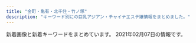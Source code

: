 ```yaml
---
title: "金町・亀有・北千住・竹ノ塚"
description: "キーワード別にの巨乳アジアン・チャイナエステ嬢情報をまとめました。"
---
```


新着画像と新着キーワードをまとめています。
2021年02月07日の情報です。

<DmmAffiliateIns />
<KeywordTable
  shops={
    [
    {
        "name": "\u6fc0\u5b89\u7f8e\u4eba",
        "station": "\u5317\u5343\u4f4f\u99c5\u897f\u53e3",
        "img_links": [
            "http://bijin.este.work/sys2.jpg",
            "http://bijin.este.work/2/uploadimg/1600148455.jpeg",
            "http://bijin.este.work/2/uploadimg/1591886646.jpg",
            "http://bijin.este.work/2/uploadimg/1591253020.jpg",
            "http://bijin.este.work/2/uploadimg/1597854926.jpeg",
            "http://bijin.este.work/staff_t.jpg",
            "http://bijin.este.work/s1.png",
            "http://bijin.este.work/2/uploadimg/1591886701.jpg",
            "http://bijin.este.work/2/uploadimg/1612668130.jpeg",
            "http://bijin.este.work/head.jpg",
            "http://bijin.este.work/m.jpg",
            "http://bijin.este.work/int1.png",
            "http://bijin.este.work/news.jpg",
            "http://bijin.este.work/sys1.jpg",
            "http://bijin.este.work/2/uploadimg/1591252992.jpg"
        ],
        "url": "http://bijin.este.work/",
        "keywords": {
            "87": 1,
            "83": 2,
            "D": 1,
            "86": 1,
            "90": 3,
            "C": 2
        }
    },
    {
        "url": "http://www.maria0228.com/",
        "station": "JR\u4e80\u6709\u99c5\u5317\u53e3",
        "name": "\u7652\u3057\u306e\u5bb6",
        "keywords": {},
        "img_links": [
            "http://www.maria0228.com/img/2.jpg",
            "http://www.maria0228.com/img/aya.jpg",
            "http://www.maria0228.com/img/3.jpg",
            "http://www.maria0228.com/img/yuri.jpg",
            "http://www.maria0228.com/img/1.jpg",
            "http://www.maria0228.com/img/5.jpg",
            "http://www.maria0228.com/img/4.jpg",
            "http://www.maria0228.com/img/7.jpg",
            "http://www.maria0228.com/img/6.jpg",
            "http://www.maria0228.com/img/mina.jpg",
            "http://www.maria0228.com/img/danni.jpg",
            "http://www.maria0228.com/img/nana.jpg",
            "http://www.maria0228.com/img/ayumi.jpg",
            "http://www.maria0228.com/img/erika.jpg"
        ]
    },
    {
        "keywords": {},
        "station": "JR\u91d1\u753a\u99c5\u5317\u53e3",
        "name": "\u5065\u6b32",
        "img_links": [
            "http://www.kenyoku.work/images/news.jpg",
            "http://www.kenyoku.work/images/b1.jpg",
            "http://www.kenyoku.work/img/hana1.jpg",
            "http://www.kenyoku.work/img/miki1.jpg",
            "http://www.kenyoku.work/images/staff_t.jpg",
            "http://www.kenyoku.work/img/ami1.jpg",
            "http://www.kenyoku.work/images/int1.png",
            "http://www.kenyoku.work/images/int2.png",
            "http://www.kenyoku.work/images/info.png",
            "http://www.kenyoku.work/images/b2.jpg",
            "http://www.kenyoku.work/images/head.jpg",
            "http://www.kenyoku.work/images/interior_t.jpg",
            "http://www.kenyoku.work/images/4.jpg",
            "http://www.kenyoku.work/images/s1.png",
            "http://www.kenyoku.work/images/1.jpg",
            "http://www.kenyoku.work/images/sys.jpg",
            "http://www.kenyoku.work/img/risa1.jpg",
            "http://www.kenyoku.work/images/3.jpg",
            "http://www.kenyoku.work/images/mobile.jpg",
            "http://www.kenyoku.work/images/2.jpg"
        ],
        "url": "http://www.kenyoku.work/"
    },
    {
        "name": "\u96c5",
        "station": "\u4e94\u53cd\u91ce\u99c5",
        "keywords": {
            "86": 3,
            "D": 6,
            "88": 3
        },
        "img_links": [
            "http://www.relax-miyabi.com/img/top-h5R.jpg",
            "http://www.relax-miyabi.com/img/top-h5R2.jpg",
            "http://www.relax-miyabi.com/img/bnr-01_off.jpg",
            "http://www.relax-miyabi.com/img/glo_06_off.jpg",
            "http://www.relax-miyabi.com/img/glo_03_off.jpg",
            "http://www.relax-miyabi.com/files/014.jpg",
            "http://www.relax-miyabi.com/img/slider/1.jpg",
            "http://www.relax-miyabi.com/img/glo_05_off.jpg",
            "http://www.relax-miyabi.com/files/019-02.jpg",
            "http://www.relax-miyabi.com/img/icon_tel.png",
            "http://www.relax-miyabi.com/img/slider/2.jpg",
            "http://www.relax-miyabi.com/files/019.jpg",
            "http://www.relax-miyabi.com/img/bnr-02_off.jpg",
            "http://www.relax-miyabi.com/img/top-course_off.jpg",
            "http://www.relax-miyabi.com/img/glo_01_off.jpg",
            "http://www.relax-miyabi.com/img/top-course2_off.jpg",
            "http://www.relax-miyabi.com/img/glo_04_off.jpg",
            "http://www.relax-miyabi.com/files/014-03.jpg",
            "http://www.relax-miyabi.com/files/019-03.jpg",
            "http://www.relax-miyabi.com/img/h4-top.jpg",
            "http://www.relax-miyabi.com/img/footer-top_off.jpg",
            "http://www.relax-miyabi.com/img/slider/3.jpg",
            "http://www.relax-miyabi.com/img/glo_02_off.jpg",
            "http://www.relax-miyabi.com/files/014-02.jpg"
        ],
        "url": "http://www.relax-miyabi.com/"
    },
    {
        "url": "http://massage-esthe.red/",
        "keywords": {
            "C": 2,
            "D": 20,
            "86": 32
        },
        "name": "BODY RESORT",
        "img_links": [
            "http://massage-esthe.red/images/slider/slide4s.png",
            "http://massage-esthe.red/images/slider/slide1s.png",
            "http://massage-esthe.red/images/an_6_02.jpg",
            "http://massage-esthe.red/images/line1.jpg",
            "http://massage-esthe.red/images/an_2_01.jpg",
            "http://massage-esthe.red/images/slider/slide3s.png",
            "http://massage-esthe.red/images/staff_images/st1.jpg",
            "http://massage-esthe.red/images/staff_images/sta2.jpg",
            "http://massage-esthe.red/images/staff_images/sta6.jpg",
            "http://massage-esthe.red/images/r4.jpg",
            "http://massage-esthe.red/images/staff_images/sl.png",
            "http://massage-esthe.red/images/staff_images/sta9.jpg",
            "http://massage-esthe.red/images/staff_images/st9.jpg",
            "http://massage-esthe.red/images/staff_images/st2.jpg",
            "http://massage-esthe.red/images/slider/slide2.png",
            "http://massage-esthe.red/images/r3.jpg",
            "http://massage-esthe.red/images/index-2.jpg",
            "http://massage-esthe.red/images/fbb.jpg",
            "http://massage-esthe.red/images/qr.jpg",
            "http://massage-esthe.red/images/slider/slide1.png",
            "http://massage-esthe.red/images/staff_images/st6.jpg",
            "http://massage-esthe.red/images/staff_images/st4.jpg",
            "http://massage-esthe.red/images/an_5_02.jpg",
            "http://massage-esthe.red/images/staff_images/sta5.jpg",
            "http://massage-esthe.red/images/staff_images/sta7.jpg",
            "http://massage-esthe.red/images/an_3_01.jpg",
            "http://massage-esthe.red/images/slider/slide3.png",
            "http://massage-esthe.red/images/an_5_01.jpg",
            "http://massage-esthe.red/images/an_2_02.jpg",
            "http://massage-esthe.red/images/slider/slide4.png",
            "http://massage-esthe.red/images/slider/slide5.png",
            "http://massage-esthe.red/images/an_1_01.jpg",
            "http://massage-esthe.red/images/r7.jpg",
            "http://massage-esthe.red/images/staff_images/sta3.jpg",
            "http://massage-esthe.red/images/staff_images/st3.jpg",
            "http://massage-esthe.red/images/slider/slide2s.png",
            "http://massage-esthe.red/images/staff_images/sta4.jpg",
            "http://massage-esthe.red/images/line.jpg",
            "http://massage-esthe.red/images/an_6_01.jpg",
            "http://massage-esthe.red/images/an_3_02.jpg",
            "http://massage-esthe.red/images/no.png",
            "http://massage-esthe.red/images/staff_images/st5.jpg",
            "http://massage-esthe.red/images/r2.jpg",
            "http://massage-esthe.red/images/staff_images/sta1.jpg",
            "http://massage-esthe.red/images/staff_images/st7.jpg",
            "http://massage-esthe.red/images/an_1_02.jpg",
            "http://massage-esthe.red/images/e.jpg",
            "http://massage-esthe.red/images/an_4_01.jpg",
            "http://massage-esthe.red/images/index-1.jpg",
            "http://massage-esthe.red/images/r6.jpg",
            "http://massage-esthe.red/images/slider/slide5s.png",
            "http://massage-esthe.red/images/r5.jpg",
            "http://massage-esthe.red/images/an_4_02.jpg"
        ],
        "station": "JR\u4e80\u6709\u99c5\u5317\u53e3"
    },
    {
        "station": "JR\u5317\u5343\u4f4f\u99c5\u897f\u53e3",
        "keywords": {
            "D": 48,
            "88": 8,
            "87": 32,
            "C": 8,
            "86": 16
        },
        "name": "Baby Girl \uff5e\u30d9\u30a4\u30d3\u30fc\u30ac\u30fc\u30eb\uff5e",
        "img_links": [
            "http://www.babygirl.relaxjp.info/images/rsubt4.png",
            "http://www.babygirl.relaxjp.info/images/m3.jpg",
            "http://www.babygirl.relaxjp.info/images/rsubt7.png",
            "http://www.babygirl.relaxjp.info/images/b-tel.png",
            "http://www.babygirl.relaxjp.info/files/006.jpg",
            "http://www.babygirl.relaxjp.info/images/b-online.png",
            "http://www.babygirl.relaxjp.info/images/slider-img002.jpg",
            "http://www.babygirl.relaxjp.info/images/slider-img001.jpg",
            "http://www.babygirl.relaxjp.info/files/002.jpg",
            "http://www.babygirl.relaxjp.info/files/001.jpg",
            "http://www.babygirl.relaxjp.info/photo_news/upimg/98779601b50463487f_0.jpg",
            "http://www.babygirl.relaxjp.info/images/m1.jpg",
            "http://www.babygirl.relaxjp.info/images/m6.jpg",
            "http://www.babygirl.relaxjp.info/images/rsubt2.png",
            "http://www.babygirl.relaxjp.info/images/m4.jpg",
            "http://www.babygirl.relaxjp.info/images/m5.jpg",
            "http://www.babygirl.relaxjp.info/images/rsubt3.png",
            "http://www.babygirl.relaxjp.info/files/004.jpg",
            "http://www.babygirl.relaxjp.info/images/rsubt6.png",
            "http://www.babygirl.relaxjp.info/files/003.jpg",
            "http://www.babygirl.relaxjp.info/images/rsubt5.png",
            "http://www.babygirl.relaxjp.info/files/007.jpg",
            "http://www.babygirl.relaxjp.info/files/005.jpg",
            "http://www.babygirl.relaxjp.info/images/m2.jpg",
            "http://www.babygirl.relaxjp.info/images/rsubt1.png"
        ],
        "url": "http://www.babygirl.relaxjp.info/"
    },
    {
        "name": "IRIS \uff5e\u30a2\u30a4\u30ea\u30b9\uff5e",
        "keywords": {
            "D": 4,
            "90": 1,
            "83": 1,
            "85": 3,
            "87": 1,
            "E": 2,
            "86": 3,
            "C": 1
        },
        "station": "JR\u5317\u5343\u4f4f\u99c5\u6771\u53e3",
        "url": "http://iris.este.work/",
        "img_links": [
            "http://iris.este.work/head.jpg",
            "http://iris.este.work/int1.png",
            "http://iris.este.work/2/uploadimg/1587527512.jpg",
            "http://iris.este.work/2/uploadimg/1610606666.jpg",
            "http://iris.este.work/2/uploadimg/1597642441.jpeg",
            "http://iris.este.work/2/uploadimg/1604372331.jpg",
            "http://iris.este.work/2/uploadimg/1587527299.jpg",
            "http://iris.este.work/sys1.jpg",
            "http://iris.este.work/2/uploadimg/1610606533.jpg",
            "http://iris.este.work/sys2.jpg",
            "http://iris.este.work/staff_t.jpg",
            "http://iris.este.work/2/uploadimg/1597806778.jpg",
            "http://iris.este.work/s1.png",
            "http://iris.este.work/news.jpg",
            "http://iris.este.work/2/uploadimg/1591787978.jpg",
            "http://iris.este.work/2/uploadimg/1607661251.jpg"
        ]
    },
    {
        "url": "https://anna.iest.info/",
        "name": "\u5b89\u5a1c\u30fb\u30a2\u30f3\u30ca",
        "img_links": [
            "https://anna.iest.info/photos/sites/32/2020/10/2020102309073277.jpg",
            "https://anna.iest.info/photos/sites/32/2020/09/2020092310053021.jpg",
            "https://anna.iest.info/photos/sites/32/2020/09/2020092310180247.jpg",
            "https://anna.iest.info/photos/sites/32/2020/12/2020122407252653.jpg",
            "https://anna.iest.info/images/05.jpg",
            "https://anna.iest.info/images/room1.jpg",
            "https://anna.iest.info/images/top.png",
            "https://anna.iest.info/photos/sites/32/2020/09/2020092310095442.jpg",
            "https://anna.iest.info/photos/sites/32/2020/09/2020092310053060.jpg",
            "https://anna.iest.info/images/side_link02.png",
            "https://anna.iest.info/photos/sites/32/2020/09/2020092310104790.jpg",
            "https://anna.iest.info/photos/sites/32/2021/01/202101230226466.jpg",
            "https://anna.iest.info/photos/sites/32/2021/01/2021012102543828.jpg",
            "https://anna.iest.info/images/room3.jpg",
            "https://anna.iest.info/photos/sites/32/2021/01/2021012102544587.jpg",
            "https://anna.iest.info/photos/sites/32/2020/09/2020092404431618.jpg",
            "https://anna.iest.info/photos/sites/32/2020/09/2020092310084345.jpg",
            "https://anna.iest.info/photos/sites/32/2020/11/2020110204554291.jpg",
            "https://anna.iest.info/photos/sites/32/2021/01/2021012302265121.jpg",
            "https://anna.iest.info/images/room4.jpg",
            "https://anna.iest.info/images/room2.jpg",
            "https://anna.iest.info/images/09.jpg",
            "https://anna.iest.info/images/sp_top.jpg",
            "https://anna.iest.info/photos/sites/32/2020/09/2020092310230663.jpg",
            "https://anna.iest.info/images/side_link03.png"
        ],
        "station": "\u7af9\u30ce\u585a\u99c5\u6771\u53e3",
        "keywords": {
            "85": 23,
            "88": 23,
            "87": 92,
            "D": 94,
            "83": 23,
            "86": 25,
            "E": 69,
            "80": 23,
            "C": 46
        }
    },
    {
        "station": "JR\u4e80\u6709\u99c5\u5317\u53e3",
        "url": "http://h-rlx.xyz/",
        "keywords": {},
        "img_links": [
            "http://h-rlx.xyz/girl/07a.jpg",
            "http://h-rlx.xyz/images/index_15.jpg",
            "http://h-rlx.xyz/images/index_16.jpg",
            "http://h-rlx.xyz/girl/013a.jpg",
            "http://h-rlx.xyz/girl/04.jpg",
            "http://h-rlx.xyz/images/index_12.jpg",
            "http://h-rlx.xyz/girl/014.jpg",
            "http://h-rlx.xyz/images/index_10.jpg",
            "http://h-rlx.xyz/images/index_18.jpg",
            "http://h-rlx.xyz/girl/01a.jpg",
            "http://h-rlx.xyz/images/index_04.jpg",
            "http://h-rlx.xyz/images/info_10.jpg",
            "http://h-rlx.xyz/girl/06.jpg",
            "http://h-rlx.xyz/images/index_05.jpg",
            "http://h-rlx.xyz/girl/06a.jpg",
            "http://h-rlx.xyz/images/index_03.jpg",
            "http://h-rlx.xyz/images/index_21.jpg",
            "http://h-rlx.xyz/images/02.jpg",
            "http://h-rlx.xyz/girl/02.jpg",
            "http://h-rlx.xyz/girl/08.jpg",
            "http://h-rlx.xyz/girl/015.jpg",
            "http://h-rlx.xyz/girl/012a.jpg",
            "http://h-rlx.xyz/images/index_20.jpg",
            "http://h-rlx.xyz/images/index_09.jpg",
            "http://h-rlx.xyz/images/index_06.jpg",
            "http://h-rlx.xyz/girl/05a.jpg",
            "http://h-rlx.xyz/girl/03.jpg",
            "http://h-rlx.xyz/girl/013.jpg",
            "http://h-rlx.xyz/images/index_14.jpg",
            "http://h-rlx.xyz/girl/03a.jpg",
            "http://h-rlx.xyz/images/rec.jpg",
            "http://h-rlx.xyz/images/index_07.jpg",
            "http://h-rlx.xyz/images/index_26.jpg",
            "http://h-rlx.xyz/girl/08a.jpg",
            "http://h-rlx.xyz/girl/04a.jpg",
            "http://h-rlx.xyz/girl/010.jpg",
            "http://h-rlx.xyz/girl/05.jpg",
            "http://h-rlx.xyz/images/index_01.jpg",
            "http://h-rlx.xyz/girl/00.jpg",
            "http://h-rlx.xyz/girl/09a.jpg",
            "http://h-rlx.xyz/girl/01.jpg",
            "http://h-rlx.xyz/girl/012.jpg",
            "http://h-rlx.xyz/images/staff_10.jpg",
            "http://h-rlx.xyz/girl/011.jpg",
            "http://h-rlx.xyz/images/index_02.jpg",
            "http://h-rlx.xyz/images/index_19.jpg",
            "http://h-rlx.xyz/images/01.jpg",
            "http://h-rlx.xyz/images/index_23.jpg",
            "http://h-rlx.xyz/images/index_24.jpg",
            "http://h-rlx.xyz/girl/07.jpg",
            "http://h-rlx.xyz/images/rec_10.jpg",
            "http://h-rlx.xyz/images/info.jpg",
            "http://h-rlx.xyz/images/index_11.jpg",
            "http://h-rlx.xyz/girl/09.jpg"
        ],
        "name": "\u82b1\u5c4b"
    },
    {
        "url": "http://lux.abnavi.info/",
        "station": "JR\u4e80\u6709\u99c5\u5357\u53e3",
        "img_links": [
            "http://lux.abnavi.info/images/room3.jpg",
            "http://lux.abnavi.info/images/s_pick.jpg",
            "http://lux.abnavi.info/images/acc4.jpg",
            "http://lux.abnavi.info/photos/sites/13/2020/12/2020121219412144.jpg",
            "http://komajo2.a1.ies.bz/upload/sites/13/2020/12/2020121219411983.jpg",
            "http://lux.abnavi.info/images/top.png",
            "http://lux.abnavi.info/images/nbj3.jpg",
            "http://lux.abnavi.info/images/s_news.png",
            "http://lux.abnavi.info/images/acc1.jpg",
            "http://lux.abnavi.info/images/acc2.jpg",
            "http://lux.abnavi.info/images/s_link.png",
            "http://lux.abnavi.info/photos/sites/13/2020/12/2020121219411983.jpg",
            "http://lux.abnavi.info/images/room1.jpg",
            "http://lux.abnavi.info/photos/sites/13/2020/12/2020121219412237.jpg",
            "http://lux.abnavi.info/photos/sites/13/2020/12/2020121219411956.jpg",
            "http://lux.abnavi.info/images/info.jpg",
            "http://lux.abnavi.info/images/acc3.jpg",
            "http://lux.abnavi.info/images/room4.jpg",
            "http://lux.abnavi.info/images/mobile.png",
            "http://lux.abnavi.info/images/s_staff.png",
            "http://lux.abnavi.info/images/room2.jpg",
            "http://komajo2.a1.ies.bz/upload/sites/13/2020/12/2020121219412237.jpg",
            "http://lux.abnavi.info/images/nbj1.png",
            "http://lux.abnavi.info/images/acc5.jpg",
            "http://komajo2.a1.ies.bz/upload/sites/13/2020/12/2020121219411956.jpg",
            "http://lux.abnavi.info/photos/sites/13/2020/12/2020121219411715.jpg",
            "http://lux.abnavi.info/images/acc6.jpg"
        ],
        "keywords": {
            "85": 2,
            "88": 1,
            "D": 3,
            "E": 1,
            "G": 1,
            "87": 1,
            "84": 1,
            "C": 13
        },
        "name": "Lux\u30fb\u30e9\u30c3\u30af\u30b9"
    },
    {
        "url": "http://esthe-massage.pink/",
        "name": "\u96c5",
        "img_links": [
            "http://esthe-massage.pink/images/news.jpg",
            "http://esthe-massage.pink/images/mobile1.jpg",
            "http://esthe-massage.pink/images/newface.jpg",
            "http://esthe-massage.pink/images/end3.png",
            "http://esthe-massage.pink/sp/images/cg9.jpg",
            "http://esthe-massage.pink/sp/images/cg4.jpg",
            "http://esthe-massage.pink/images/cg7.jpg",
            "http://esthe-massage.pink/sp/images/cg2.jpg",
            "http://esthe-massage.pink/images/cg2.jpg",
            "http://esthe-massage.pink/images/pick.jpg",
            "http://esthe-massage.pink/sp/images/cg1.jpg",
            "http://esthe-massage.pink/images/cg10.jpg",
            "http://esthe-massage.pink/images/cg5.jpg",
            "http://esthe-massage.pink/sp/images/cg10.jpg",
            "http://esthe-massage.pink/sp/images/cg6.jpg",
            "http://esthe-massage.pink/images/compaign.jpg",
            "http://esthe-massage.pink/images/mobile.jpg",
            "http://esthe-massage.pink/images/cg6.jpg",
            "http://esthe-massage.pink/sp/images/teline.png",
            "http://esthe-massage.pink/images/aboutus.jpg",
            "http://esthe-massage.pink/images/cg1.jpg",
            "http://esthe-massage.pink/images/bb.png",
            "http://esthe-massage.pink/images/staff_s.jpg",
            "http://esthe-massage.pink/sp/images/cg5.jpg",
            "http://esthe-massage.pink/images/cg4.jpg",
            "http://esthe-massage.pink/images/top.png",
            "http://esthe-massage.pink/images/staff_tit.jpg",
            "http://esthe-massage.pink/sp/images/telb.png",
            "http://esthe-massage.pink/sp/images/cg3.jpg",
            "http://esthe-massage.pink/images/tb.png",
            "http://esthe-massage.pink/images/cg3.jpg",
            "http://esthe-massage.pink/sp/images/tel.png",
            "http://esthe-massage.pink/images/line.jpg",
            "http://esthe-massage.pink/images/line2.jpg",
            "http://esthe-massage.pink/images/cg9.jpg",
            "http://esthe-massage.pink/images/cg8.jpg",
            "http://esthe-massage.pink/sp/images/top-img01.png",
            "http://esthe-massage.pink/images/tb1.png",
            "http://esthe-massage.pink/sp/images/cg8.jpg"
        ],
        "station": "JR\u91d1\u753a\u99c5\u5317\u53e3",
        "keywords": {
            "D": 9
        }
    },
    {
        "url": "http://youfirstesthe.com",
        "keywords": {
            "89": 4,
            "86": 7,
            "87": 3,
            "91": 6,
            "\u30bb\u30af\u30b7\u30fc": 5,
            "G": 9,
            "D": 4,
            "C": 5,
            "88": 3,
            "93": 7,
            "95": 2,
            "F": 2,
            "92": 6,
            "90": 6,
            "E": 19,
            "94": 5
        },
        "station": "\u7dbe\u702c\u99c5\u6771\u53e3",
        "img_links": [
            "http://youfirstesthe.com/upload/girl/img03/img2_0003.jpg",
            "http://youfirstesthe.com/upload/girl/img02/img1_0021.jpg",
            "http://youfirstesthe.com/upload/girl/img03/img1_0003.jpg",
            "http://youfirstesthe.com/upload/girl/img03/img4_0007.jpg",
            "http://youfirstesthe.com/upload/girl/img03/img1_0007.jpg",
            "http://youfirstesthe.com/upload/girl/img03/img1_0016.jpg",
            "http://youfirstesthe.com/upload/girl/img02/img1_0020.jpg",
            "http://youfirstesthe.com/images/common/main_txt_corona.jpg",
            "http://youfirstesthe.com/images/top/ranking01.png",
            "http://youfirstesthe.com/upload/girl/img02/img1_0027.jpg",
            "http://youfirstesthe.com/images/top/news.png",
            "http://youfirstesthe.com/upload/girl/img03/img2_0019.jpg",
            "http://youfirstesthe.com/upload/girl/img03/img2_0016.jpg",
            "http://youfirstesthe.com/upload/girl/img03/img2_0008.jpg",
            "http://youfirstesthe.com/upload/girl/img02/img1_0007.jpg",
            "http://youfirstesthe.com/upload/girl/img03/img3_0003.jpg",
            "http://youfirstesthe.com/upload/girl/img03/img2_0020.jpg",
            "http://youfirstesthe.com/upload/board/img_1555924960.jpg",
            "http://youfirstesthe.com/images/common/tel.png",
            "http://youfirstesthe.com/upload/girl/img03/img2_0014.jpg",
            "http://youfirstesthe.com/upload/girl/img02/img1_0008.jpg",
            "http://youfirstesthe.com/images/top/ranking02.png",
            "http://youfirstesthe.com/upload/girl/img02/img1_0024.jpg",
            "http://youfirstesthe.com/upload/board/img_1558501433.jpg",
            "http://youfirstesthe.com/upload/girl/img03/img3_0008.jpg",
            "http://youfirstesthe.com/upload/girl/img03/img4_0008.jpg",
            "http://youfirstesthe.com/upload/board/img_1600470945.jpg",
            "http://youfirstesthe.com/images/top/list_btn.png",
            "http://youfirstesthe.com/upload/girl/img03/img1_0004.jpg",
            "http://youfirstesthe.com/upload/girl/img02/img1_0016.jpg",
            "http://youfirstesthe.com/upload/girl/img03/img2_0007.jpg",
            "http://youfirstesthe.com/upload/girl/img03/img1_0021.jpg",
            "http://youfirstesthe.com/upload/girl/img03/img1_0024.jpg",
            "http://youfirstesthe.com/upload/girl/img03/img1_0008.jpg",
            "http://youfirstesthe.com/upload/girl/img03/img5_0008.jpg",
            "http://youfirstesthe.com/upload/girl/img03/img1_0019.jpg",
            "http://youfirstesthe.com/upload/girl/img03/img3_0007.jpg",
            "http://youfirstesthe.com/upload/girl/img02/img1_0026.jpg",
            "http://youfirstesthe.com/upload/girl/img03/img1_0026.jpg",
            "http://youfirstesthe.com/upload/girl/img02/img1_0014.jpg",
            "http://youfirstesthe.com/upload/girl/img03/img1_0027.jpg",
            "http://youfirstesthe.com/images/top/ranking03.png",
            "http://youfirstesthe.com/upload/girl/img03/img3_0020.jpg",
            "http://youfirstesthe.com/upload/girl/img02/img1_0015.jpg",
            "http://youfirstesthe.com/upload/girl/img02/img1_0004.jpg",
            "http://youfirstesthe.com/upload/board/img_1547772766.jpg",
            "http://youfirstesthe.com/upload/girl/img03/img1_0015.jpg",
            "http://youfirstesthe.com/upload/board/img_1551939705.jpg",
            "http://youfirstesthe.com/upload/girl/img02/img1_0019.jpg",
            "http://youfirstesthe.com/upload/girl/img03/img1_0020.jpg",
            "http://youfirstesthe.com/images/top/pickup_box.png",
            "http://youfirstesthe.com/upload/girl/img02/img1_0003.jpg",
            "http://youfirstesthe.com/upload/girl/img03/img1_0014.jpg",
            "http://youfirstesthe.com/upload/board/img_1601452249.jpg"
        ],
        "name": "You First*\u30e6\u30fc\u30d5\u30a1\u30fc\u30b9\u30c8"
    },
    {
        "img_links": [
            "http://angela.esjp.xyz/girl/6.jpg",
            "http://angela.esjp.xyz/images/pickup_line.png",
            "http://angela.esjp.xyz/girl/3.jpg",
            "http://angela.esjp.xyz/images/tel_footer.png",
            "http://angela.esjp.xyz/girl/1.jpg",
            "http://angela.esjp.xyz/images/nophotos.jpg",
            "http://angela.esjp.xyz/images/roomimg/photo02.jpg",
            "http://angela.esjp.xyz/images/newsbg.png",
            "http://angela.esjp.xyz/girl/4.jpg",
            "http://angela.esjp.xyz/girl/2.jpg",
            "http://angela.esjp.xyz/images/topbg.jpg",
            "http://angela.esjp.xyz/images/mobile_bg.png",
            "http://angela.esjp.xyz/images/staff_bg.png",
            "http://angela.esjp.xyz/images/roomimg/photo01.jpg",
            "http://angela.esjp.xyz/girl/5.jpg"
        ],
        "name": "Angela \u30a2\u30f3\u30b8\u30a7\u30e9",
        "url": "http://angela.esjp.xyz/",
        "station": "\u7dbe\u702c\u99c5\u6771\u53e3",
        "keywords": {}
    },
    {
        "img_links": [
            "http://spring.est888.com/css/staff/staff16.png",
            "http://spring.est888.com/css/staff/staff17-b.png",
            "http://spring.est888.com/css/staff/staff16-b.png",
            "http://spring.est888.com/css/staff/staff0010-b.png",
            "http://spring.est888.com/css/staff/staff004.png",
            "http://spring.est888.com/css/staff/staff17-a.png",
            "http://spring.est888.com/css/tel.png",
            "http://spring.est888.com/css/staff/staff0005-b.png",
            "http://spring.est888.com/css/staff/staff13.png",
            "http://spring.est888.com/css/staff/staff0005-a.png",
            "http://spring.est888.com/css/top001.png",
            "http://spring.est888.com/css/staff/staff004-a.png",
            "http://spring.est888.com/css/nav/nav-006.png",
            "http://spring.est888.com/css/staff/staff11-a.png",
            "http://spring.est888.com/css/staff/staff012-a.png",
            "http://spring.est888.com/css/staff/staff004-b.png",
            "http://spring.est888.com/css/top0000000003.jpg",
            "http://spring.est888.com/css/staff/staff001.png",
            "http://spring.est888.com/css/nav/nav-005.png",
            "http://spring.est888.com/css/staff/staff16-a.png",
            "http://spring.est888.com/css/staff/staff001-b.png",
            "http://spring.est888.com/css/staff/staff14-a.png",
            "http://spring.est888.com/css/staff/staff012-b.png",
            "http://spring.est888.com/css/staff/staff11-b.png",
            "http://spring.est888.com/css/staff/staff001-a.png",
            "http://spring.est888.com/css/staff/staff17.png",
            "http://spring.est888.com/css/staff/staff14.png",
            "http://spring.est888.com/css/staff/staff13-a.png",
            "http://spring.est888.com/css/staff/staff11.png",
            "http://spring.est888.com/css/staff/staff14-b.png",
            "http://spring.est888.com/css/nav/nav-001.png",
            "http://spring.est888.com/css/nav/nav-004.png",
            "http://spring.est888.com/css/nav/nav-003.png",
            "http://spring.est888.com/css/staff/staff010-a.png",
            "http://spring.est888.com/css/nav/nav-002.png",
            "http://spring.est888.com/css/staff/staff012.png",
            "http://spring.est888.com/css/staff/staff010.png",
            "http://spring.est888.com/css/staff/staff0005.png"
        ],
        "url": "http://spring.est888.com/",
        "name": "Spring \uff5e\u30b9\u30d7\u30ea\u30f3\u30b0\uff5e",
        "station": "JR\u91d1\u753a\u99c5\u5317\u53e3",
        "keywords": {
            "90": 5,
            "85": 2,
            "91": 1,
            "E": 1,
            "D": 3,
            "C": 3,
            "89": 1,
            "84": 1
        }
    },
    {
        "station": "JR\u4e80\u6709\u99c5\u5317\u53e3",
        "keywords": {
            "83": 136,
            "C": 176,
            "E": 340,
            "87": 238,
            "D": 748,
            "F": 34,
            "84": 34,
            "85": 272,
            "86": 238,
            "89": 34,
            "88": 306
        },
        "img_links": [
            "http://manzoku666.ests.jp/photos/sites/11/2020/04/2020040509014522.jpg",
            "http://manzoku666.ests.jp/photos/sites/11/2020/03/2020032501222689.jpg",
            "http://manzoku666.ests.jp/photos/sites/11/2020/09/2020090504513613.jpg",
            "http://manzoku666.ests.jp/images/room1_l.jpg",
            "http://manzoku666.ests.jp/photos/sites/11/2020/12/2020122103414393.jpg",
            "http://manzoku666.ests.jp/photos/sites/11/2020/04/2020042806324932.jpg",
            "http://manzoku666.ests.jp/photos/sites/11/2020/11/2020112004565896.jpg",
            "http://manzoku666.ests.jp/photos/sites/11/2020/11/2020112004565127.jpg",
            "http://manzoku666.ests.jp/images/img_service04.jpg",
            "http://manzoku666.ests.jp/photos/sites/11/2020/10/2020102403261010.jpg",
            "http://manzoku666.ests.jp/photos/sites/11/2020/02/202002040606066.jpg",
            "http://manzoku666.ests.jp/photos/sites/11/2020/04/2020041307203772.jpg",
            "http://manzoku666.ests.jp/images/top.png",
            "http://manzoku666.ests.jp/photos/sites/11/2020/06/2020060702461717.jpg",
            "http://manzoku666.ests.jp/images/link_nav05.png",
            "http://manzoku666.ests.jp/photos/sites/11/2020/02/2020020503574552.jpg",
            "http://manzoku666.ests.jp/photos/sites/11/2020/10/2020100307052232.jpg",
            "http://manzoku666.ests.jp/photos/sites/11/2020/09/2020090504512885.jpg",
            "http://manzoku666.ests.jp/photos/sites/11/2020/04/2020041604120698.jpg",
            "http://manzoku666.ests.jp/photos/sites/11/2020/06/2020062404121978.jpg",
            "http://manzoku666.ests.jp/photos/sites/11/2021/01/2021010105190155.jpg",
            "http://manzoku666.ests.jp/images/room2_l.jpg",
            "http://manzoku666.ests.jp/photos/sites/11/2020/05/2020050405545542.jpg",
            "http://manzoku666.ests.jp/images/img_service01.jpg",
            "http://manzoku666.ests.jp/photos/sites/11/2020/02/2020022605090032.jpg",
            "http://manzoku666.ests.jp/photos/sites/11/2020/04/2020041604115739.jpg",
            "http://manzoku666.ests.jp/images/ico02.png",
            "http://manzoku666.ests.jp/images/room4_l.jpg",
            "http://manzoku666.ests.jp/photos/sites/11/2020/10/2020101205183856.jpg",
            "http://manzoku666.ests.jp/photos/sites/11/2020/02/2020020406060891.jpg",
            "http://manzoku666.ests.jp/images/room3_l.jpg",
            "http://manzoku666.ests.jp/photos/sites/11/2020/07/2020072104583128.jpg",
            "http://manzoku666.ests.jp/images/tit_service.png",
            "http://manzoku666.ests.jp/photos/sites/11/2020/12/2020121707473177.jpg",
            "http://manzoku666.ests.jp/photos/sites/11/2020/11/2020110502545271.jpg",
            "http://manzoku666.ests.jp/images/sp_nav03.png",
            "http://manzoku666.ests.jp/photos/sites/11/2020/06/2020060702462380.jpg",
            "http://manzoku666.ests.jp/images/re.png",
            "http://manzoku666.ests.jp/photos/sites/11/2020/11/2020111603414573.jpg",
            "http://manzoku666.ests.jp/images/bg_cont01.png",
            "http://manzoku666.ests.jp/images/link_nav01.png",
            "http://manzoku666.ests.jp/images/bg_cont03.png",
            "http://manzoku666.ests.jp/photos/sites/11/2020/02/2020021806520598.jpg",
            "http://manzoku666.ests.jp/photos/sites/11/2020/03/2020032501221834.jpg",
            "http://manzoku666.ests.jp/photos/sites/11/2020/04/202004130720240.jpg",
            "http://manzoku666.ests.jp/photos/sites/11/2020/06/2020062404121396.jpg",
            "http://manzoku666.ests.jp/photos/sites/11/2020/12/2020121401254793.jpg",
            "http://manzoku666.ests.jp/images/tit_pick.png",
            "http://manzoku666.ests.jp/photos/sites/11/2020/04/2020041307203118.jpg",
            "http://manzoku666.ests.jp/images/sp_tit_pick.png",
            "http://manzoku666.ests.jp/photos/sites/11/2021/01/2021011107431772.jpg",
            "http://manzoku666.ests.jp/images/link_nav04.png",
            "http://manzoku666.ests.jp/images/sp_header.jpg",
            "http://manzoku666.ests.jp/images/link_nav03.png",
            "http://manzoku666.ests.jp/photos/sites/11/2020/05/2020050405544639.jpg",
            "http://manzoku666.ests.jp/images/com_tel.png",
            "http://manzoku666.ests.jp/images/img_service03.jpg",
            "http://manzoku666.ests.jp/photos/sites/11/2020/02/2020022605090017.jpg",
            "http://manzoku666.ests.jp/photos/sites/11/2020/08/2020083103592411.jpg",
            "http://manzoku666.ests.jp/photos/sites/11/2020/05/2020052602523290.jpg",
            "http://manzoku666.ests.jp/photos/sites/11/2020/04/2020040509014579.jpg",
            "http://manzoku666.ests.jp/photos/sites/11/2020/02/2020020503574022.jpg",
            "http://manzoku666.ests.jp/photos/sites/11/2020/12/2020120106591913.jpg",
            "http://manzoku666.ests.jp/images/sp_nav02.png",
            "http://manzoku666.ests.jp/photos/sites/11/2020/02/2020022105272151.jpg",
            "http://manzoku666.ests.jp/photos/sites/11/2021/02/2021020403310826.jpg",
            "http://manzoku666.ests.jp/photos/sites/11/2020/06/202006070246267.jpg",
            "http://manzoku666.ests.jp/images/link_nav02.png",
            "http://manzoku666.ests.jp/images/sp_nav01.png",
            "http://manzoku666.ests.jp/photos/sites/11/2020/02/2020020406060435.jpg",
            "http://manzoku666.ests.jp/photos/sites/11/2020/05/2020050909240788.jpg",
            "http://manzoku666.ests.jp/photos/sites/11/2020/08/2020080206581422.jpg",
            "http://manzoku666.ests.jp/images/ico_headline.png",
            "http://manzoku666.ests.jp/images/img_service02.jpg",
            "http://manzoku666.ests.jp/photos/sites/11/2020/08/2020083103591832.jpg",
            "http://manzoku666.ests.jp/images/tit_new.png",
            "http://manzoku666.ests.jp/photos/sites/11/2021/01/2021012109431594.jpg",
            "http://manzoku666.ests.jp/photos/sites/11/2020/12/2020120907170783.jpg",
            "http://manzoku666.ests.jp/photos/sites/11/2020/03/2020032706054338.jpg",
            "http://manzoku666.ests.jp/images/ico01.png",
            "http://manzoku666.ests.jp/images/tit_staff.png"
        ],
        "name": "\u6e80\u8db3\u5ea6666",
        "url": "http://manzoku666.ests.jp/"
    },
    {
        "url": "http://spring02.est888.com/",
        "keywords": {
            "85": 3,
            "G": 1,
            "C": 4,
            "E": 2,
            "90": 3,
            "91": 1,
            "89": 1,
            "84": 1
        },
        "name": "Spring-\u30b9\u30d7\u30ea\u30f3\u30b0-",
        "station": "\u7dbe\u702c\u99c5\u897f\u53e3",
        "img_links": [
            "http://spring02.est888.com/css/staff/staff0008.png",
            "http://spring02.est888.com/css/staff/staff04.png",
            "http://spring02.est888.com/css/nav/nav-002.png",
            "http://spring02.est888.com/css/staff/staff005.png",
            "http://spring02.est888.com/css/staff/staff04-b.png",
            "http://spring02.est888.com/css/staff/staff005-a.png",
            "http://spring02.est888.com/css/tel.png",
            "http://spring02.est888.com/css/staff/staff04-a.png",
            "http://spring02.est888.com/css/staff/staff01-a.png",
            "http://spring02.est888.com/css/staff/staff010-b.png",
            "http://spring02.est888.com/css/top01.png",
            "http://spring02.est888.com/css/nav/nav-004.png",
            "http://spring02.est888.com/css/nav/nav-005.png",
            "http://spring02.est888.com/css/staff/staff09-a.png",
            "http://spring02.est888.com/css/staff/staff11.png",
            "http://spring02.est888.com/css/staff/staff003-b.png",
            "http://spring02.est888.com/css/top003.png",
            "http://spring02.est888.com/css/staff/staff09-b.png",
            "http://spring02.est888.com/css/top04.png",
            "http://spring02.est888.com/css/staff/staff12-b.png",
            "http://spring02.est888.com/css/staff/staff008-b.png",
            "http://spring02.est888.com/css/nav/nav-006.png",
            "http://spring02.est888.com/css/staff/staff09.png",
            "http://spring02.est888.com/css/staff/staff12-a.png",
            "http://spring02.est888.com/css/staff/staff12.png",
            "http://spring02.est888.com/css/staff/staff005-b.png",
            "http://spring02.est888.com/css/staff/staff010.png",
            "http://spring02.est888.com/css/staff/staff010-a.png",
            "http://spring02.est888.com/css/nav/nav-001.png",
            "http://spring02.est888.com/css/staff/staff11-a.png",
            "http://spring02.est888.com/css/nav/nav-003.png",
            "http://spring02.est888.com/css/osusume01.png",
            "http://spring02.est888.com/css/staff/staff03.png",
            "http://spring02.est888.com/css/staff/staff01.png",
            "http://spring02.est888.com/css/top02-left.png",
            "http://spring02.est888.com/css/staff/staff11-b.png",
            "http://spring02.est888.com/css/staff/staff03-a.png",
            "http://spring02.est888.com/css/staff/staff01-b.png"
        ]
    },
    {
        "name": "\u30e9\u30c3\u30b7\u30e5",
        "img_links": [
            "https://lush.jpn.vin/images/top.png",
            "https://lush.jpn.vin/images/rb.png",
            "https://lush.jpn.vin/images/room1.jpg",
            "https://lush.jpn.vin/images/girl.png",
            "https://lush.jpn.vin/images/lb.png",
            "https://lush.jpn.vin/images/tit_pick.jpg",
            "https://lush.jpn.vin/images/room2.jpg",
            "https://lush.jpn.vin/photos/sites/6/2021/01/2021012905303514.jpg",
            "https://lush.jpn.vin/photos/sites/6/2020/12/2020121402091934.jpg",
            "https://lush.jpn.vin/images/room3.jpg",
            "https://lush.jpn.vin/images/room4.jpg",
            "https://lush.jpn.vin/images/border-bottom.png",
            "https://lush.jpn.vin/images/tit_staff.jpg",
            "https://lush.jpn.vin/images/bg_comend.jpg",
            "https://lush.jpn.vin/photos/sites/6/2020/12/2020121402072787.jpg",
            "http://lush.a3.jpn.vin/upload/sites/6/2021/01/2021012905303514.jpg",
            "https://lush.jpn.vin/images/tit_news.png",
            "https://lush.jpn.vin/photos/sites/6/2021/01/2021011906135643.jpg",
            "https://lush.jpn.vin/photos/sites/6/2020/12/202012140206371.jpg",
            "https://lush.jpn.vin/photos/sites/6/2020/12/2020121402082025.jpg",
            "https://lush.jpn.vin/images/side_mobile.png",
            "https://lush.jpn.vin/images/end.jpg"
        ],
        "keywords": {
            "87": 7,
            "C": 13,
            "88": 7,
            "86": 14,
            "90": 7,
            "D": 14,
            "89": 7
        },
        "url": "https://lush.jpn.vin/",
        "station": "JR\u91d1\u753a\u99c5\u5317\u53e3"
    },
    {
        "name": "\u611b",
        "station": "\u7dbe\u702c\u99c5\u6771\u53e3",
        "img_links": [
            "http://ayase-ai.jpest.net/uploads//sites/33/2020/11/g3.jpg",
            "http://ayase-ai.jpest.net/uploads//sites/33/2020/12/r2-1.png",
            "http://ayase-ai.jpest.net/uploads//sites/33/2020/11/m-top02-1.jpg",
            "http://ayase-ai.jpest.net/uploads//sites/33/2020/11/g1.jpg",
            "http://ayase-ai.jpest.net/uploads//sites/33/2020/12/main_bottom.png",
            "http://ayase-ai.jpest.net/uploads//sites/33/2020/12/r1.png",
            "http://ayase-ai.jpest.net/uploads//sites/33/2020/11/g6.jpg",
            "http://ayase-ai.jpest.net/uploads//sites/33/2020/11/g1-225x300.jpg",
            "http://ayase-ai.jpest.net/uploads//sites/33/2020/12/ma01-1.jpg",
            "http://ayase-ai.jpest.net/uploads//sites/33/2020/12/re.jpg",
            "http://ayase-ai.jpest.net/uploads//sites/33/2020/12/main_top.png",
            "http://ayase-ai.jpest.net/uploads//sites/33/2020/11/g2-225x300.jpg",
            "http://ayase-ai.jpest.net/uploads//sites/33/2020/12/r3-1.png",
            "http://ayase-ai.jpest.net/uploads//sites/33/2020/12/main_bottom-1.png",
            "http://ayase-ai.jpest.net/uploads//sites/33/2021/01/g1.jpg",
            "http://ayase-ai.jpest.net/uploads//sites/33/2020/11/g5-225x300.jpg",
            "http://ayase-ai.jpest.net/uploads//sites/33/2021/01/g1-225x300.jpg",
            "http://ayase-ai.jpest.net/uploads//sites/33/2020/12/ss.png",
            "http://ayase-ai.jpest.net/uploads//sites/33/2020/12/r4-1.png",
            "http://ayase-ai.jpest.net/uploads//sites/33/2020/11/g2.jpg",
            "http://ayase-ai.jpest.net/uploads//sites/33/2020/11/g5.jpg",
            "http://ayase-ai.jpest.net/uploads//sites/33/2020/12/mobile-1.jpg",
            "http://ayase-ai.jpest.net/uploads//sites/33/2020/11/g4.jpg",
            "http://ayase-ai.jpest.net/uploads//sites/33/2020/11/g3-225x300.jpg",
            "http://ayase-ai.jpest.net/uploads//sites/33/2020/11/g6-225x300.jpg",
            "http://ayase-ai.jpest.net/uploads//sites/33/2020/11/g4-225x300.jpg",
            "http://ayase-ai.jpest.net/uploads//sites/33/2020/12/shishu-2.png",
            "http://ayase-ai.jpest.net/uploads//sites/33/2020/12/main_top-1.png"
        ],
        "url": "http://ayase-ai.jpest.net/",
        "keywords": {}
    },
    {
        "name": "\u7e01",
        "keywords": {
            "86": 10,
            "83": 5,
            "D": 15,
            "C": 5,
            "85": 5
        },
        "img_links": [
            "http://rakuen.ies.fun/images/room1.jpg",
            "http://rakuen.ies.fun/images/mobile.jpg",
            "http://rakuen.ies.fun/photos/sites/40/2021/02/2021020106592140.jpg",
            "http://rakuen.ies.fun/images/s_staff.png",
            "http://rakuen.ies.fun/photos/sites/40/2021/02/2021020106592856.jpg",
            "http://rakuen.ies.fun/images/info2.jpg",
            "http://rakuen.ies.fun/images/s3.jpg",
            "http://rakuen.ies.fun/images/room3.jpg",
            "http://rakuen.ies.fun/images/s_link.png",
            "http://rakuen.ies.fun/photos/sites/40/2021/02/202102010659230.jpg",
            "http://rakuen.ies.fun/images/info.jpg",
            "http://rakuen.ies.fun/images/room2.jpg",
            "http://rakuen.ies.fun/images/room4.jpg",
            "http://rakuen.ies.fun/images/tel.jpg",
            "http://rakuen.ies.fun/photos/sites/40/2021/02/2021020106591748.jpg",
            "http://rakuen.ies.fun/images/s_news.jpg"
        ],
        "url": "http://rakuen.ies.fun/",
        "station": "\u897f\u65b0\u4e95\u99c5\u897f\u53e3"
    },
    {
        "name": "Angel",
        "keywords": {},
        "url": "http://e-luxury.work/",
        "img_links": [
            "http://e-luxury.work/images/interior_t.jpg",
            "http://e-luxury.work/images/7.jpg",
            "http://e-luxury.work/img/yuki1.jpg",
            "http://e-luxury.work/img/momoka1.jpg",
            "http://e-luxury.work/images/1.jpg",
            "http://e-luxury.work/img/mina1.jpg",
            "http://e-luxury.work/images/3.jpg",
            "http://e-luxury.work/images/6.jpg",
            "http://e-luxury.work/images/news.jpg",
            "http://e-luxury.work/img/minami1.jpg",
            "http://e-luxury.work/images/ta.jpg",
            "http://e-luxury.work/img/eri1.jpg",
            "http://e-luxury.work/images/sys.jpg",
            "http://e-luxury.work/images/mobile.jpg",
            "http://e-luxury.work/img/kayo1.jpg",
            "http://e-luxury.work/img/mimi1.jpg",
            "http://e-luxury.work/images/int1.jpg",
            "http://e-luxury.work/images/5.jpg",
            "http://e-luxury.work/images/2.jpg",
            "http://e-luxury.work/images/4.jpg",
            "http://e-luxury.work/images/head.jpg",
            "http://e-luxury.work/images/tt.jpg",
            "http://e-luxury.work/images/tel.jpg",
            "http://e-luxury.work/images/int2.jpg",
            "http://e-luxury.work/images/b1.jpg",
            "http://e-luxury.work/images/staff_t.jpg",
            "http://e-luxury.work/img/kayo2.jpg"
        ],
        "station": "\u7dbe\u702c\u99c5\u897f\u53e3"
    },
    {
        "keywords": {
            "E": 2,
            "86": 2,
            "89": 1,
            "87": 2,
            "D": 3
        },
        "img_links": [
            "http://koi.rankuens.com/css/nav/nav05.jpg",
            "http://koi.rankuens.com/css/head03.jpg",
            "http://koi.rankuens.com/css/top004.jpg",
            "http://koi.rankuens.com/css/top-001.jpg",
            "http://koi.rankuens.com/css/left.jpg",
            "http://koi.rankuens.com/css/top005.jpg",
            "http://koi.rankuens.com/css/staff/staff10.jpg",
            "http://koi.rankuens.com/css/nav/nav02.jpg",
            "http://koi.rankuens.com/css/nav/nav04.jpg",
            "http://koi.rankuens.com/css/nav/nav06.jpg",
            "http://koi.rankuens.com/css/right.jpg",
            "http://koi.rankuens.com/css/staff/staff0006.jpg",
            "http://koi.rankuens.com/css/nav/nav03.jpg",
            "http://koi.rankuens.com/css/staff/staff09.jpg",
            "http://koi.rankuens.com/css/staff/staff0005-b.jpg",
            "http://koi.rankuens.com/css/staff/staff0005.jpg",
            "http://koi.rankuens.com/css/nav/nav01.jpg",
            "http://koi.rankuens.com/css/staff/staff08.jpg"
        ],
        "station": "JR\u4e80\u6709\u99c5\u5357\u53e3",
        "url": "http://koi.rankuens.com/",
        "name": "\u604b\u4eba\u697d\u5712"
    },
    {
        "img_links": [
            "https://moon-love.info/images/mobile.jpg",
            "https://moon-love.info/uploadfiles/images/campaignIyasiHealCom.jpg",
            "https://moon-love.info/staffPhoto/b20200711151214.jpg",
            "https://moon-love.info/staffPhoto/s20200527170611.jpg",
            "https://moon-love.info/images/gallery1.png",
            "https://moon-love.info/images/slider1/02.jpg",
            "https://moon-love.info/js/sliderLine/slide_prev.png",
            "https://moon-love.info/uploadfiles/Image/image.png",
            "https://moon-love.info/images/slider1/01.jpg",
            "https://moon-love.info/images/returnBtn.png",
            "https://moon-love.info/staffPhoto/s20200711151214.jpg",
            "https://moon-love.info/images/slider1/03.jpg",
            "https://moon-love.info/staffPhoto/b20200527170611.jpg",
            "https://moon-love.info/js/sliderLine/slide_next.png",
            "https://moon-love.info/images/noImg.jpg"
        ],
        "name": "\u6cc9\u30fb\u3044\u305a\u307f",
        "url": "https://moon-love.info/",
        "keywords": {
            "E": 2,
            "D": 1
        },
        "station": "\u5317\u5343\u4f4f\u99c5\u6771\u53e3"
    },
    {
        "img_links": [
            "http://iyasinobara.oks.bz/images/room1.jpg",
            "http://iyasinobara.oks.bz/images/s_staff.jpg",
            "http://iyasinobara.oks.bz/images/room4.jpg",
            "http://iyasinobara.oks.bz/images/mobile.jpg",
            "http://iyasinobara.oks.bz/images/room2.jpg",
            "http://iyasinobara.oks.bz/photos/sites/36/2021/01/2021011808544677.jpg",
            "http://iyasinobara.oks.bz/images/s_shedule.jpg",
            "http://iyasinobara.oks.bz/photos/sites/36/2020/02/2020021401252254.jpg",
            "http://iyasinobara.oks.bz/images/s_news.jpg",
            "http://iyasinobara.oks.bz/images/top.jpg",
            "http://iyasinobara.oks.bz/images/room3.jpg",
            "http://iyasinobara.oks.bz/photos/sites/36/2019/12/2019121401184994.jpg",
            "http://iyasinobara.oks.bz/photos/sites/36/2020/11/2020112101523963.jpg"
        ],
        "url": "http://iyasinobara.oks.bz/",
        "station": "JR\u91d1\u753a\u99c5\u5317\u53e3",
        "name": "\u7652\u3057\u306e\u8594\u8587",
        "keywords": {
            "85": 5,
            "D": 15,
            "82": 5,
            "C": 16,
            "87": 10
        }
    },
    {
        "station": "\u5800\u5207\u83d6\u84b2\u5712\u99c5",
        "img_links": [
            "https://image.jimcdn.com/app/cms/image/transf/none/path/s491738307dab8ed0/image/iba7a970dbc047ea1/version/1612427332/image.jpg",
            "https://image.jimcdn.com/app/cms/image/transf/dimension=1080x1024:format=jpg/path/s491738307dab8ed0/image/ie54739bfe4411825/version/1611138624/image.jpg",
            "https://image.jimcdn.com/app/cms/image/transf/none/path/s491738307dab8ed0/image/i5806f8c0fbbca598/version/1417614009/image.jpg",
            "https://image.jimcdn.com/app/cms/image/transf/dimension=1080x1024:format=jpg/path/s491738307dab8ed0/image/i620db1cf9b307f7a/version/1610625248/image.jpg",
            "https://image.jimcdn.com/app/cms/image/transf/dimension=1080x1024:format=jpg/path/s491738307dab8ed0/image/i0ab0a1b77accb1c7/version/1612427672/image.jpg"
        ],
        "url": "http://kungangm.jimdo.com/",
        "name": "\u541b\u5b89",
        "keywords": {}
    },
    {
        "url": "http://esthe-aroma.xyz/",
        "station": "\u7af9\u30ce\u585a\u99c5\u6771\u53e3",
        "keywords": {
            "87": 3,
            "86": 3
        },
        "name": "\u5927\u5bb6\u65cf",
        "img_links": [
            "http://esthe-aroma.xyz/images/esthe1.jpg",
            "http://esthe-aroma.xyz/images/main1.jpg",
            "http://esthe-aroma.xyz/images/cg01.jpg",
            "http://esthe-aroma.xyz/images/gallery.png",
            "http://esthe-aroma.xyz/images/acc.jpg",
            "http://esthe-aroma.xyz/images/clear.png",
            "http://esthe-aroma.xyz/images/home_002.png",
            "http://esthe-aroma.xyz/images/acc1.jpg",
            "http://esthe-aroma.xyz/images/esthe3.jpg",
            "http://esthe-aroma.xyz/images/cg02.jpg",
            "http://esthe-aroma.xyz/images/header3.png",
            "http://esthe-aroma.xyz/images/blog_002.png",
            "http://esthe-aroma.xyz/images/link.png",
            "http://esthe-aroma.xyz/images/esthe2.jpg",
            "http://esthe-aroma.xyz/images/main-sp.jpg",
            "http://esthe-aroma.xyz/images/info.png",
            "http://esthe-aroma.xyz/images/home.png",
            "http://esthe-aroma.xyz/images/staff.png",
            "http://esthe-aroma.xyz/images/friend.png"
        ]
    },
    {
        "url": "http://relax-esthe.tokyo/",
        "keywords": {},
        "name": "\u3084\u3059\u3089\u304e",
        "station": "\u6885\u5cf6\u99c5",
        "img_links": [
            "http://relax-esthe.tokyo/css/staff/staff07.png",
            "http://relax-esthe.tokyo/css/staff/staff03.png",
            "http://relax-esthe.tokyo/css/staff/staff0n.png",
            "http://relax-esthe.tokyo/css/m-right.jpg",
            "http://relax-esthe.tokyo/css/m-top-right03.jpg",
            "http://relax-esthe.tokyo/images/call.png",
            "http://relax-esthe.tokyo/css/m-top-right02.jpg",
            "http://relax-esthe.tokyo/css/staff/staff05.png",
            "http://relax-esthe.tokyo/css/m-head1.jpg",
            "http://relax-esthe.tokyo/css/m-yejiao.jpg",
            "http://relax-esthe.tokyo/css/m-top-right01.jpg",
            "http://relax-esthe.tokyo/css/m-top-right04.jpg",
            "http://relax-esthe.tokyo/css/staff/staff06.png",
            "http://relax-esthe.tokyo/css/m-top02.jpg",
            "http://relax-esthe.tokyo/css/staff/staff02.png",
            "http://relax-esthe.tokyo/css/top-left01.jpg",
            "http://relax-esthe.tokyo/css/m-left.jpg"
        ]
    },
    {
        "keywords": {
            "D": 18,
            "88": 4,
            "86": 14
        },
        "url": "http://esthe-aroma.biz/",
        "img_links": [
            "http://esthe-aroma.biz/img/tr02.jpg",
            "http://esthe-aroma.biz/img/m02.jpg",
            "http://esthe-aroma.biz/img/cg011.jpg",
            "http://esthe-aroma.biz/img/m05.jpg",
            "http://esthe-aroma.biz/img/stal.jpg",
            "http://esthe-aroma.biz/img/cg10.jpg",
            "http://esthe-aroma.biz/img/m04.jpg",
            "http://esthe-aroma.biz/img/cg09.jpg",
            "http://esthe-aroma.biz/img/fla02.jpg",
            "http://esthe-aroma.biz/img/no.png",
            "http://esthe-aroma.biz/img/cg02.jpg",
            "http://esthe-aroma.biz/img/top.jpg",
            "http://esthe-aroma.biz/img/m01.jpg",
            "http://esthe-aroma.biz/img/m05a.jpg",
            "http://esthe-aroma.biz/img/m06.jpg",
            "http://esthe-aroma.biz/img/cg05.jpg",
            "http://esthe-aroma.biz/img/tr01.jpg",
            "http://esthe-aroma.biz/img/m03a.jpg",
            "http://esthe-aroma.biz/img/fla03.jpg",
            "http://esthe-aroma.biz/img/fla01.jpg",
            "http://esthe-aroma.biz/img/cg01.jpg",
            "http://esthe-aroma.biz/img/m03.jpg",
            "http://esthe-aroma.biz/img/cg07.jpg",
            "http://esthe-aroma.biz/img/m01a.jpg",
            "http://esthe-aroma.biz/img/cg03.jpg",
            "http://esthe-aroma.biz/img/acct.jpg",
            "http://esthe-aroma.biz/img/cg06.jpg",
            "http://esthe-aroma.biz/img/m02a.jpg",
            "http://esthe-aroma.biz/img/cg021.jpg",
            "http://esthe-aroma.biz/img/ff.jpg",
            "http://esthe-aroma.biz/img/cg101.jpg",
            "http://esthe-aroma.biz/img/cg08.jpg",
            "http://esthe-aroma.biz/img/syst.jpg",
            "http://esthe-aroma.biz/img/cg081.jpg"
        ],
        "name": "Sakura",
        "station": "JR\u91d1\u753a\u99c5\u5317\u53e3"
    },
    {
        "keywords": {
            "84": 11,
            "D": 99,
            "85": 44,
            "86": 44
        },
        "station": "JR\u91d1\u753a\u99c5\u5317\u53e3",
        "name": "\u9e97",
        "url": "http://urara.tyo.cm/",
        "img_links": [
            "http://urara.tyo.cm/images/slider03.png",
            "http://urara.tyo.cm/photos/sites/5/2020/07/2020072904152474.jpg",
            "http://urara.tyo.cm/images/link_nav06.png",
            "http://urara.tyo.cm/images/slider02.png",
            "http://urara.tyo.cm/photos/sites/5/2020/11/2020112706272440.jpg",
            "http://urara.tyo.cm/images/bg_infotit.png",
            "http://urara.tyo.cm/images/tit_info02.png",
            "http://urara.tyo.cm/images/link_nav04.png",
            "http://urara.tyo.cm/images/slider01.png",
            "http://urara.tyo.cm/images/top.png",
            "http://urara.tyo.cm/images/link_nav05.png",
            "http://urara.tyo.cm/photos/sites/5/2020/08/2020082101302071.jpg",
            "http://urara.tyo.cm/images/link_nav01.png",
            "http://urara.tyo.cm/images/tit_info01.png",
            "http://urara.tyo.cm/photos/sites/5/2020/07/2020072904152438.jpg",
            "http://urara.tyo.cm/photos/sites/5/2020/10/2020101305325670.jpg",
            "http://urara.tyo.cm/images/tit_staff01.png",
            "http://urara.tyo.cm/photos/sites/5/2020/09/2020091508111353.jpg",
            "http://urara.tyo.cm/images/link_nav03.png",
            "http://urara.tyo.cm/photos/sites/5/2020/07/2020072904152344.jpg",
            "http://urara.tyo.cm/photos/sites/5/2020/07/2020072904152581.jpg",
            "http://urara.tyo.cm/images/tit_staff02.png",
            "http://urara.tyo.cm/images/pagetop.png",
            "http://urara.tyo.cm/photos/sites/5/2021/02/2021020505374552.jpg",
            "http://urara.tyo.cm/images/link_nav02.png",
            "http://urara.tyo.cm/images/ico02.png"
        ]
    },
    {
        "name": "heart Peace \uff5e\u30cf\u30fc\u30c8\u30d4\u30fc\u30b9\uff5e",
        "keywords": {},
        "url": "https://heart-peace.business.site/",
        "station": "\u7dbe\u702c\u99c5",
        "img_links": []
    },
    {
        "name": "\u3086\u308a\u304b\u3054",
        "url": "http://www.yurikago-massage.work/",
        "station": "JR\u91d1\u753a\u99c5\u5317\u53e3",
        "keywords": {
            "86": 2,
            "87": 4,
            "E": 4,
            "85": 8,
            "F": 4,
            "C": 14,
            "88": 4,
            "D": 10
        },
        "img_links": [
            "http://www.yurikago-massage.work/img/sta6.jpg",
            "http://www.yurikago-massage.work/img/fla-2.jpg",
            "http://www.yurikago-massage.work/img/st12.jpg",
            "http://www.yurikago-massage.work/img/st11.jpg",
            "http://www.yurikago-massage.work/img/sta11.jpg",
            "http://www.yurikago-massage.work/img/nos.jpg",
            "http://www.yurikago-massage.work/img/st6.jpg",
            "http://www.yurikago-massage.work/img/st7.jpg",
            "http://www.yurikago-massage.work/img/sta8.jpg",
            "http://www.yurikago-massage.work/img/mo.png",
            "http://www.yurikago-massage.work/img/sta9.jpg",
            "http://www.yurikago-massage.work/img/sta12.jpg",
            "http://www.yurikago-massage.work/img/st8.jpg",
            "http://www.yurikago-massage.work/img/st9.jpg",
            "http://www.yurikago-massage.work/img/fla-1.jpg",
            "http://www.yurikago-massage.work/img/sta7.jpg",
            "http://www.yurikago-massage.work/img/st09.jpg",
            "http://www.yurikago-massage.work/img/botton.jpg",
            "http://www.yurikago-massage.work/img/sta10.jpg",
            "http://www.yurikago-massage.work/img/st10.jpg"
        ]
    },
    {
        "station": "\u7dbe\u702c\u99c5\u6771\u53e3",
        "keywords": {
            "C": 2,
            "84": 1,
            "D": 5
        },
        "name": "\u4eba\u9b5a\u59eb",
        "img_links": [
            "http://ningyo-hime.com/uploadfiles/Image/campaignNingyoHimeCom.jpg",
            "http://ningyo-hime.com/staffPhoto/b20201212104914.jpg",
            "http://ningyo-hime.com/staffPhoto/s20201212112712.jpg",
            "http://ningyo-hime.com/staffPhoto/b20200626161755.jpg",
            "http://ningyo-hime.com/images/mobile.jpg",
            "http://ningyo-hime.com/js/sliderLine/slide_next.png",
            "http://ningyo-hime.com/images/slider1/03.jpg",
            "http://ningyo-hime.com/staffPhoto/b20201212112712.jpg",
            "http://ningyo-hime.com/staffPhoto/s20200905132814.jpg",
            "http://ningyo-hime.com/staffPhoto/b20200905132814.jpg",
            "http://ningyo-hime.com/staffPhoto/b20200630134438.jpg",
            "http://ningyo-hime.com/staffPhoto/s20201101082513.jpg",
            "http://ningyo-hime.com/images/returnBtn.png",
            "http://ningyo-hime.com/images/gallery1.png",
            "http://ningyo-hime.com/staffPhoto/b20201230174356.jpg",
            "http://ningyo-hime.com/staffPhoto/b20200707192550.jpg",
            "http://ningyo-hime.com/staffPhoto/s20200630134438.jpg",
            "http://ningyo-hime.com/staffPhoto/s20200626161755.jpg",
            "http://ningyo-hime.com/staffPhoto/s20201230174356.jpg",
            "http://ningyo-hime.com/images/slider1/01.jpg",
            "http://ningyo-hime.com/staffPhoto/s20201212104914.jpg",
            "http://ningyo-hime.com/js/sliderLine/slide_prev.png",
            "http://ningyo-hime.com/staffPhoto/b20191003141511.jpg",
            "http://ningyo-hime.com/staffPhoto/b20201101082513.jpg",
            "http://ningyo-hime.com/staffPhoto/s20191003141511.jpg",
            "http://ningyo-hime.com/staffPhoto/s20200707192550.jpg"
        ],
        "url": "http://ningyo-hime.com/"
    },
    {
        "name": "LUCKY",
        "url": "http://lucky.weblog.tc/",
        "station": "\u7dbe\u702c\u99c5\u6771\u53e3",
        "keywords": {
            "C": 9,
            "83": 6,
            "90": 5,
            "89": 3,
            "84": 3,
            "D": 3,
            "86": 2,
            "87": 3
        },
        "img_links": [
            "http://lucky.weblog.tc/2/uploadimg/1591886646.jpg",
            "http://lucky.weblog.tc/2/uploadimg/1597854926.jpeg",
            "http://lucky.weblog.tc/2/uploadimg/1591252992.jpg",
            "http://lucky.weblog.tc/loader.png",
            "http://lucky.weblog.tc/icon2.png",
            "http://lucky.weblog.tc/2/uploadimg/1591886701.jpg",
            "http://lucky.weblog.tc/2/uploadimg/1610781080.jpeg",
            "http://lucky.weblog.tc/2/uploadimg/1591253175.jpg",
            "http://lucky.weblog.tc/2/uploadimg/1591253020.jpg",
            "http://lucky.weblog.tc/2/uploadimg/1600148455.jpeg"
        ]
    },
    {
        "name": "Tulip\uff5e\u30c1\u30e5\u30fc\u30ea\u30c3\u30d7",
        "img_links": [],
        "station": "JR\u5357\u5343\u4f4f\u99c5\u5357\u53e3",
        "keywords": {},
        "url": "http://www.hi-msg.com/tulip/"
    },
    {
        "img_links": [
            "https://besteste.com/staffPhoto/b20210206174451.jpg",
            "https://besteste.com/staffPhoto/s20201104202024.jpg",
            "https://besteste.com/staffPhoto/s20201104202509.jpg",
            "https://besteste.com/staffPhoto/b20201104202509.jpg",
            "https://besteste.com/staffPhoto/b20201104202122.jpg",
            "https://besteste.com/staffPhoto/b20201104202740.jpg",
            "https://besteste.com/images/mobile.jpg",
            "https://besteste.com/staffPhoto/b20201104202637.jpg",
            "https://besteste.com/staffPhoto/s20201223163111.jpg",
            "https://besteste.com/staffPhoto/b20210206174200.jpg",
            "https://besteste.com/staffPhoto/s20201104202122.jpg",
            "https://besteste.com/staffPhoto/s20210206174033.jpg",
            "https://besteste.com/js/sliderLine/slide_prev.png",
            "https://besteste.com/staffPhoto/s20210206174605.jpg",
            "https://besteste.com/images/slider1/01.jpg",
            "https://besteste.com/images/returnBtn.png",
            "https://besteste.com/staffPhoto/b20201104202356.jpg",
            "https://besteste.com/staffPhoto/s20210206174451.jpg",
            "https://besteste.com/staffPhoto/b20210206174033.jpg",
            "https://besteste.com/staffPhoto/b20201104201732.jpg",
            "https://besteste.com/staffPhoto/b20201104202024.jpg",
            "https://besteste.com/staffPhoto/b20201223163111.jpg",
            "https://besteste.com/staffPhoto/s20201104202740.jpg",
            "https://besteste.com/images/slider1/03.jpg",
            "https://besteste.com/staffPhoto/s20201104202559.jpg",
            "https://besteste.com/staffPhoto/s20210206174200.jpg",
            "https://besteste.com/staffPhoto/s20201104202235.jpg",
            "https://besteste.com/js/sliderLine/slide_next.png",
            "https://besteste.com/staffPhoto/b20210206174329.jpg",
            "https://besteste.com/staffPhoto/b20210206174605.jpg",
            "https://besteste.com/staffPhoto/s20201104201732.jpg",
            "https://besteste.com/staffPhoto/b20201104202235.jpg",
            "https://besteste.com/staffPhoto/b20201104202559.jpg",
            "https://besteste.com/staffPhoto/s20201104202637.jpg",
            "https://besteste.com/staffPhoto/s20210206174329.jpg",
            "https://besteste.com/staffPhoto/s20201104202356.jpg"
        ],
        "keywords": {
            "86": 1,
            "D": 2,
            "85": 2,
            "C": 1,
            "E": 2
        },
        "station": "JR\u4e80\u6709\u99c5\u5317\u53e3",
        "name": "\u685c",
        "url": "https://besteste.com/"
    },
    {
        "url": "http://aroma-heal.com/",
        "name": "\u7f8e\u5802",
        "img_links": [
            "http://aroma-heal.com/img/sysetc.png",
            "http://aroma-heal.com/img/t-s.jpg",
            "http://aroma-heal.com/img/pc.jpg",
            "http://aroma-heal.com/img/t-t.jpg",
            "http://aroma-heal.com/staff/aoi/01.jpg",
            "http://aroma-heal.com/img/tit.jpg",
            "http://aroma-heal.com/img/sys3.png",
            "http://aroma-heal.com/img/sys1.png",
            "http://aroma-heal.com/img/sys4.png",
            "http://aroma-heal.com/img/tel.jpg",
            "http://aroma-heal.com/img/t-o.jpg",
            "http://aroma-heal.com/img/info.jpg",
            "http://aroma-heal.com/img/pic.jpg",
            "http://aroma-heal.com/img/add.jpg",
            "http://aroma-heal.com/img/sys2.png",
            "http://aroma-heal.com/staff/yuki/01.jpg",
            "http://aroma-heal.com/img/t-a.jpg",
            "http://aroma-heal.com/img/adrs.jpg",
            "http://aroma-heal.com/img/botton.jpg",
            "http://aroma-heal.com/staff/mimi/01.jpg",
            "http://aroma-heal.com/img/t-r.jpg",
            "http://aroma-heal.com/img/cam.jpg"
        ],
        "keywords": {},
        "station": "JR\u5317\u5343\u4f4f\u99c5\u6771\u53e3"
    },
    {
        "img_links": [
            "http://kokoroan.jps.cm/photos/sites/31/2020/08/2020082513400117.jpg",
            "http://kokoroan.jps.cm/images/mobile.jpg",
            "http://kokoroan.jps.cm/photos/sites/31/2020/10/2020100113045422.jpg",
            "http://kokoroan.jps.cm/images/service_line.jpg",
            "http://kokoroan.jps.cm/images/room3.jpg",
            "http://kokoroan.jps.cm/images/end.jpg",
            "http://kokoroan.jps.cm/images/room2.jpg",
            "http://kokoroan.jps.cm/images/ser2.jpg",
            "http://kokoroan.jps.cm/images/top.jpg",
            "http://kokoroan.jps.cm/photos/sites/31/2019/06/2019060614301966.jpg",
            "http://kokoroan.jps.cm/images/girl-z2.jpg",
            "http://kokoroan.jps.cm/images/ser5.jpg",
            "http://kokoroan.jps.cm/images/bj3.jpg",
            "http://kokoroan.jps.cm/images/room4.jpg",
            "http://kokoroan.jps.cm/images/ser4.jpg",
            "http://kokoroan.jps.cm/photos/sites/31/2019/02/2019021213081728.jpg",
            "http://kokoroan.jps.cm/images/room1.jpg",
            "http://kokoroan.jps.cm/images/girl-z1.jpg",
            "http://kokoroan.jps.cm/images/mobile2.jpg",
            "http://kokoroan.jps.cm/images/ser3.jpg",
            "http://kokoroan.jps.cm/images/staff_line.jpg",
            "http://kokoroan.jps.cm/images/ser1.jpg"
        ],
        "station": "\u7af9\u30ce\u585a\u99c5\u6771\u53e3",
        "keywords": {
            "83": 1,
            "86": 2,
            "D": 2,
            "84": 1,
            "C": 13
        },
        "url": "http://kokoroan.jps.cm/",
        "name": "\u5922\u306e\u5bb6"
    },
    {
        "img_links": [
            "http://bright.xyz.mn/photos/sites/10/2021/02/2021020306534154-308x411.jpg",
            "http://bright.xyz.mn/images/top.png",
            "http://bright.xyz.mn/photos/sites/10/2020/11/2020111606393626.jpg",
            "http://bright.xyz.mn/photos/sites/10/2021/02/2021020306534154.jpg",
            "http://bright.xyz.mn/images/new.jpg",
            "http://bright.xyz.mn/photos/sites/10/2020/11/2020112603202074-308x411.jpg",
            "http://bright.xyz.mn/images/s_news.jpg",
            "http://bright.xyz.mn/photos/sites/10/2020/08/2020081003373131-308x411.jpg",
            "http://bright.xyz.mn/photos/sites/10/2020/11/2020112603202174.jpg",
            "http://bright.xyz.mn/images/2.jpg",
            "http://bright.xyz.mn/photos/sites/10/2020/02/2020022201512671.jpg",
            "http://bright.xyz.mn/photos/sites/10/2020/02/2020022201512635.jpg",
            "http://bright.xyz.mn/photos/sites/10/2020/08/2020081003373252.jpg",
            "http://bright.xyz.mn/photos/sites/10/2020/07/2020072611535558.jpg",
            "http://bright.xyz.mn/images/staff_bj3.jpg",
            "http://bright.xyz.mn/images/line.png",
            "http://bright.xyz.mn/images/s_therapist.jpg",
            "http://bright.xyz.mn/images/news_bj3.jpg",
            "http://bright.xyz.mn/images/s_link.jpg",
            "http://bright.xyz.mn/photos/sites/10/2020/08/2020081003373131.jpg",
            "http://bright.xyz.mn/images/mobile.jpg",
            "http://bright.xyz.mn/photos/sites/10/2020/10/2020100804253425.jpg",
            "http://bright.xyz.mn/photos/sites/10/2020/07/202007261153576.jpg",
            "http://bright.xyz.mn/images/1.jpg",
            "http://bright.xyz.mn/images/end.png",
            "http://bright.xyz.mn/images/s_pick.png",
            "http://bright.xyz.mn/photos/sites/10/2020/11/2020110507362248.jpg",
            "http://bright.xyz.mn/photos/sites/10/2020/02/2020022201512493.jpg",
            "http://bright.xyz.mn/images/s_face.jpg",
            "http://bright.xyz.mn/photos/sites/10/2020/07/2020072612030016.jpg",
            "http://bright.xyz.mn/photos/sites/10/2020/11/2020112603202074.jpg"
        ],
        "keywords": {
            "F": 21,
            "H": 21,
            "G": 21,
            "87": 42,
            "86": 42,
            "85": 21,
            "D": 111,
            "E": 63,
            "83": 21,
            "88": 42,
            "89": 42,
            "92": 21
        },
        "station": "JR\u4e80\u6709\u99c5\u5357\u53e3",
        "name": "Plaisir\u30fb\u30d7\u30ec\u30b8\u30fc\u30eb",
        "url": "http://bright.xyz.mn/"
    },
    {
        "name": "\u82b1\u306e\u5922",
        "url": "http://www.hananoyume.esjp.info/",
        "station": "JR\u4e80\u6709\u99c5\u5357\u53e3",
        "img_links": [
            "http://www.hananoyume.esjp.info/files/003-03.jpg",
            "http://www.hananoyume.esjp.info/files/010.jpg",
            "http://www.hananoyume.esjp.info/files/011-02.jpg",
            "http://www.hananoyume.esjp.info/files/009-03.jpg",
            "http://www.hananoyume.esjp.info/images/new3.png",
            "http://www.hananoyume.esjp.info/files/007-03.jpg",
            "http://www.hananoyume.esjp.info/files/006.jpg",
            "http://www.hananoyume.esjp.info/files/006-03.jpg",
            "http://www.hananoyume.esjp.info/files/007.jpg",
            "http://www.hananoyume.esjp.info/images/s1.jpg",
            "http://www.hananoyume.esjp.info/files/008.jpg",
            "http://www.hananoyume.esjp.info/files/005-02.jpg",
            "http://www.hananoyume.esjp.info/files/010-03.jpg",
            "http://www.hananoyume.esjp.info/files/003.jpg",
            "http://www.hananoyume.esjp.info/images/infotiao1.jpg",
            "http://www.hananoyume.esjp.info/files/008-03.jpg",
            "http://www.hananoyume.esjp.info/files/005.jpg",
            "http://www.hananoyume.esjp.info/files/001-03.jpg",
            "http://www.hananoyume.esjp.info/images/shop/shop01.jpg",
            "http://www.hananoyume.esjp.info/images/zi_staff.png",
            "http://www.hananoyume.esjp.info/images/s3.jpg",
            "http://www.hananoyume.esjp.info/images/main_bottom.png",
            "http://www.hananoyume.esjp.info/files/003-02.jpg",
            "http://www.hananoyume.esjp.info/files/005-03.jpg",
            "http://www.hananoyume.esjp.info/images/shop/shop03.jpg",
            "http://www.hananoyume.esjp.info/files/007-02.jpg",
            "http://www.hananoyume.esjp.info/images/new1.png",
            "http://www.hananoyume.esjp.info/files/009-02.jpg",
            "http://www.hananoyume.esjp.info/files/011-03.jpg",
            "http://www.hananoyume.esjp.info/images/xian.png",
            "http://www.hananoyume.esjp.info/images/zi_massage.png",
            "http://www.hananoyume.esjp.info/images/service.png",
            "http://www.hananoyume.esjp.info/files/009.jpg",
            "http://www.hananoyume.esjp.info/images/shop/shop04.jpg",
            "http://www.hananoyume.esjp.info/images/shop/shop02.jpg",
            "http://www.hananoyume.esjp.info/files/010-02.jpg",
            "http://www.hananoyume.esjp.info/images/tel.png",
            "http://www.hananoyume.esjp.info/files/001-02.jpg",
            "http://www.hananoyume.esjp.info/files/011.jpg",
            "http://www.hananoyume.esjp.info/files/006-02.jpg",
            "http://www.hananoyume.esjp.info/images/s2.jpg",
            "http://www.hananoyume.esjp.info/images/maga.jpg",
            "http://www.hananoyume.esjp.info/images/main_top.png",
            "http://www.hananoyume.esjp.info/files/008-02.jpg",
            "http://www.hananoyume.esjp.info/images/pick.png",
            "http://www.hananoyume.esjp.info/files/001.jpg"
        ],
        "keywords": {
            "D": 7,
            "87": 5,
            "E": 1,
            "88": 1,
            "89": 1,
            "86": 2
        }
    },
    {
        "img_links": [
            "http://bananokoi.ies.bz/photos/sites/53/2021/01/2021011602200137.jpg",
            "http://bananokoi.ies.bz/photos/sites/53/2020/10/2020101705493891.jpg",
            "http://bananokoi.ies.bz/photos/sites/53/2019/09/2019093008164370.jpg",
            "http://bananokoi.ies.bz/images/top.jpg",
            "http://bananokoi.ies.bz/photos/sites/53/2020/12/2020122306264975.jpg",
            "http://bananokoi.ies.bz/photos/sites/53/2020/02/202002210532112.jpg",
            "http://bananokoi.ies.bz/photos/sites/53/2019/12/2019120604141324.jpg",
            "http://bananokoi.ies.bz/photos/sites/53/2019/11/2019112509563092.jpg",
            "http://bananokoi.ies.bz/images/s_staff.png",
            "http://bananokoi.ies.bz/photos/sites/53/2019/08/2019082205504462.jpg",
            "http://bananokoi.ies.bz/photos/sites/53/2019/08/2019082408250582.jpg",
            "http://bananokoi.ies.bz/photos/sites/53/2019/10/2019100807095937.jpg",
            "http://bananokoi.ies.bz/photos/sites/53/2020/08/202008300527126.jpg",
            "http://bananokoi.ies.bz/photos/sites/53/2020/01/2020010804073793.jpg",
            "http://bananokoi.ies.bz/photos/sites/53/2021/01/2021011905294561.jpg",
            "http://bananokoi.ies.bz/photos/sites/53/2020/02/2020020204205679.jpg",
            "http://bananokoi.ies.bz/photos/sites/53/2020/01/2020010303302126.jpg",
            "http://bananokoi.ies.bz/photos/sites/53/2019/11/2019112805050353.jpg",
            "http://bananokoi.ies.bz/photos/sites/53/2019/11/201911280504516.jpg",
            "http://bananokoi.ies.bz/photos/sites/53/2020/06/2020063005375274.jpg",
            "http://bananokoi.ies.bz/photos/sites/53/2020/02/2020022204462823.jpg",
            "http://bananokoi.ies.bz/photos/sites/53/2020/11/2020111505532746.jpg",
            "http://bananokoi.ies.bz/photos/sites/53/2020/10/2020101906190427.jpg",
            "http://bananokoi.ies.bz/photos/sites/53/2020/11/202011280901218.jpg",
            "http://bananokoi.ies.bz/photos/sites/53/2021/02/2021020705035989.jpg",
            "http://bananokoi.ies.bz/images/news_bj3.png",
            "http://bananokoi.ies.bz/photos/sites/53/2019/10/2019101907391084.jpg",
            "http://bananokoi.ies.bz/photos/sites/53/2019/10/2019100807095912.jpg",
            "http://bananokoi.ies.bz/photos/sites/53/2020/11/2020110503264562.jpg",
            "http://bananokoi.ies.bz/photos/sites/53/2019/12/2019120604135958.jpg",
            "http://bananokoi.ies.bz/photos/sites/53/2019/11/2019112509562424.jpg",
            "http://bananokoi.ies.bz/photos/sites/53/2020/11/2020110807293666.jpg",
            "http://bananokoi.ies.bz/photos/sites/53/2020/03/2020032705040960.jpg",
            "http://bananokoi.ies.bz/images/s3.jpg",
            "http://bananokoi.ies.bz/photos/sites/53/2020/02/2020020108400481.jpg",
            "http://bananokoi.ies.bz/photos/sites/53/2020/01/2020010303301377.jpg",
            "http://bananokoi.ies.bz/photos/sites/53/2020/06/2020061703534053.jpg",
            "http://bananokoi.ies.bz/photos/sites/53/2020/09/2020091405284352.jpg",
            "http://bananokoi.ies.bz/photos/sites/53/2020/12/2020121503311780.jpg",
            "http://bananokoi.ies.bz/photos/sites/53/2020/07/2020072004552537.jpg",
            "http://bananokoi.ies.bz/photos/sites/53/2020/01/2020012905580453.jpg",
            "http://bananokoi.ies.bz/photos/sites/53/2020/01/2020010804074123.jpg",
            "http://bananokoi.ies.bz/images/news_bj1.png",
            "http://bananokoi.a6.reraku.work/upload/sites/53/2021/02/2021020705035989.jpg",
            "http://bananokoi.ies.bz/photos/sites/53/2020/02/2020021601411955.jpg",
            "http://bananokoi.ies.bz/photos/sites/53/2020/02/2020021601411832.jpg",
            "http://bananokoi.ies.bz/photos/sites/53/2020/12/2020121106361635.jpg",
            "http://bananokoi.ies.bz/photos/sites/53/2021/01/2021010706341642.jpg",
            "http://bananokoi.ies.bz/photos/sites/53/2020/08/2020081801004276.jpg",
            "http://bananokoi.ies.bz/images/s_link.png",
            "http://bananokoi.ies.bz/images/mobile.jpg",
            "http://bananokoi.ies.bz/photos/sites/53/2021/01/2021010905422788.jpg",
            "http://bananokoi.ies.bz/photos/sites/53/2019/08/2019082409223122.jpg",
            "http://bananokoi.ies.bz/photos/sites/53/2020/03/2020031706294445.jpg",
            "http://bananokoi.ies.bz/photos/sites/53/2019/10/201910100356119.jpg",
            "http://bananokoi.ies.bz/photos/sites/53/2020/01/2020011802175754.jpg",
            "http://bananokoi.ies.bz/photos/sites/53/2020/03/2020031706295336.jpg",
            "http://bananokoi.ies.bz/images/s_news.png",
            "http://bananokoi.ies.bz/photos/sites/53/2019/12/2019120604140617.jpg",
            "http://bananokoi.ies.bz/images/end.jpg",
            "http://bananokoi.ies.bz/photos/sites/53/2019/11/2019112805045756.jpg",
            "http://bananokoi.ies.bz/photos/sites/53/2020/02/2020020108400986.jpg",
            "http://bananokoi.ies.bz/photos/sites/53/2020/01/2020011802175533.jpg",
            "http://bananokoi.ies.bz/photos/sites/53/2020/12/2020120601271370.jpg",
            "http://bananokoi.ies.bz/photos/sites/53/2019/09/2019091001154919.jpg",
            "http://bananokoi.ies.bz/photos/sites/53/2019/09/2019093008164995.jpg",
            "http://bananokoi.ies.bz/photos/sites/53/2019/11/2019111506470991.jpg",
            "http://bananokoi.ies.bz/photos/sites/53/2020/01/2020012905575764.jpg"
        ],
        "station": "\u7dbe\u702c\u99c5\u6771\u53e3",
        "url": "http://bananokoi.ies.bz/",
        "keywords": {
            "86": 481,
            "85": 333,
            "D": 740,
            "83": 296,
            "E": 222,
            "88": 74,
            "C": 633,
            "87": 259,
            "82": 111
        },
        "name": "\u82b1\u306e\u604b"
    },
    {
        "img_links": [
            "http://www.es-sakura.xyz/uploads/180223/1-1P2231S940503.jpg",
            "http://www.es-sakura.xyz/templets/default/pc/picture/face.png",
            "http://www.es-sakura.xyz/uploads/180222/1-1P222152311W5.jpg",
            "http://www.es-sakura.xyz/uploads/allimg/180705/1-1PF515001a41.jpg",
            "http://www.es-sakura.xyz/uploads/210201/1-21020115145M35.jpg",
            "http://www.es-sakura.xyz/uploads/180222/1-1P222152341c1.jpg",
            "http://www.es-sakura.xyz/uploads/200522/1-200522132410304.jpg",
            "http://www.es-sakura.xyz/templets/default/pc/picture/s_staff.png",
            "http://www.es-sakura.xyz/uploads/180903/1-1PZ31G00N60.jpg",
            "http://www.es-sakura.xyz/uploads/171031/1-1G0311G556445.jpg",
            "http://www.es-sakura.xyz/uploads/180223/1-1P2231T00a38.jpg",
            "http://www.es-sakura.xyz/uploads/180222/1-1P22215242NA.jpg",
            "http://www.es-sakura.xyz/uploads/171031/1-1G0311G344914.jpg",
            "http://www.es-sakura.xyz/templets/default/pc/picture/staffs.png",
            "http://www.es-sakura.xyz/uploads/171031/1-1G0311G4095M.jpg",
            "http://www.es-sakura.xyz/templets/default/pc/picture/s_pick.png",
            "http://www.es-sakura.xyz/uploads/171031/1-1G0311G531445.jpg",
            "http://www.es-sakura.xyz/uploads/200522/1-2005221325354W.jpg",
            "http://www.es-sakura.xyz/uploads/201029/1-201029155224493.jpg",
            "http://www.es-sakura.xyz/uploads/201221/1-201221161331T9.jpg",
            "http://www.es-sakura.xyz/uploads/200922/1-200922100322149.jpg",
            "http://www.es-sakura.xyz/templets/default/pc/picture/s_news.png",
            "http://www.es-sakura.xyz/templets/default/pc/picture/end1.jpg",
            "http://www.es-sakura.xyz/uploads/180222/1-1P222152505H4.jpg",
            "http://www.es-sakura.xyz/uploads/171031/1-1G0311G505933.jpg",
            "http://www.es-sakura.xyz/uploads/180223/1-1P2231T1545P.png"
        ],
        "name": "\u3055\u304f\u3089",
        "url": "http://www.es-sakura.xyz/",
        "station": "\u6885\u5cf6\u99c5",
        "keywords": {}
    },
    {
        "img_links": [
            "http://bientid.xyz/webstyle/sp_header.png",
            "http://bientid.xyz/uploads/allimg/210104/1-210104143G2.jpg",
            "http://bientid.xyz/webstyle/sp_ico05.png",
            "http://bientid.xyz/uploads/allimg/200513/1-2005131R509.jpg",
            "http://bientid.xyz/uploads/allimg/210126/1-210126150FEB.jpg",
            "http://bientid.xyz/webstyle/sp_ico02.png",
            "http://bientid.xyz/uploads/allimg/210126/1-210126150KC30.jpg",
            "http://bientid.xyz/uploads/allimg/210126/1-210126140942300.png",
            "http://bientid.xyz/webstyle/sp_ico01.png",
            "http://bientid.xyz/webstyle/info.jpg",
            "http://bientid.xyz/webstyle/sp_ico04.png",
            "http://bientid.xyz/uploads/allimg/210126/1-210126150A4T4.jpg",
            "http://bientid.xyz/uploads/allimg/200704/1-200F41K637.jpg",
            "http://bientid.xyz/uploads/210203/1-21020315120VF.jpg",
            "http://bientid.xyz/webstyle/sp_ico06.png",
            "http://bientid.xyz/uploads/allimg/210126/1-210126150H2237.jpg",
            "http://bientid.xyz/webstyle/sp_ico03.png",
            "http://bientid.xyz/uploads/210203/1-210203151134C5.jpg",
            "http://bientid.xyz/uploads/210126/1-210126150T3c8.jpg",
            "http://bientid.xyz/uploads/210203/1-210203151151H2.jpg",
            "http://bientid.xyz/webstyle/end.png"
        ],
        "station": "\u7af9\u30ce\u585a\u99c5\u897f\u53e3",
        "url": "http://bientid.xyz/",
        "keywords": {
            "D": 3,
            "88": 1,
            "86": 1,
            "C": 9
        },
        "name": "\u521d\u604b"
    },
    {
        "name": "\u5065\u5eb7\u306e\u5bb6",
        "station": "\u6885\u5cf6\u99c5",
        "keywords": {},
        "url": "http://kenkounoie-umejima.este88.com/",
        "img_links": [
            "http://kenkounoie-umejima.este88.com/gals/ai1.jpg",
            "http://kenkounoie-umejima.este88.com/images/qr.jpg",
            "http://kenkounoie-umejima.este88.com/gals/rika1.jpg",
            "http://kenkounoie-umejima.este88.com/images/acc1.jpg",
            "http://kenkounoie-umejima.este88.com/gals/emi1.jpg",
            "http://kenkounoie-umejima.este88.com/gals/mimi1.jpg",
            "http://kenkounoie-umejima.este88.com/gals/kiki1.jpg",
            "http://kenkounoie-umejima.este88.com/gals/risa1.jpg",
            "http://kenkounoie-umejima.este88.com/images/acc4.jpg",
            "http://kenkounoie-umejima.este88.com/images/acc2.jpg",
            "http://kenkounoie-umejima.este88.com/images/img1.jpg",
            "http://kenkounoie-umejima.este88.com/gals/akane1.jpg",
            "http://kenkounoie-umejima.este88.com/images/info.png",
            "http://kenkounoie-umejima.este88.com/images/img3.jpg",
            "http://kenkounoie-umejima.este88.com/images/acc3.jpg",
            "http://kenkounoie-umejima.este88.com/i/sp02.jpg",
            "http://kenkounoie-umejima.este88.com/images/img4.jpg",
            "http://kenkounoie-umejima.este88.com/images/acc5.jpg",
            "http://kenkounoie-umejima.este88.com/images/img2.jpg"
        ]
    },
    {
        "img_links": [],
        "name": "\u5fc3",
        "keywords": {},
        "station": "\u6885\u5cf6\u99c5",
        "url": "http://sumirety.xyz/"
    },
    {
        "name": "\u697d",
        "station": "JR\u91d1\u753a\u99c5\u5317\u53e3",
        "keywords": {
            "89": 1,
            "C": 2,
            "87": 2,
            "D": 1
        },
        "url": "http://raku.est888.com/",
        "img_links": [
            "http://raku.est888.com/css/osusume01.jpg",
            "http://raku.est888.com/css/staff/staff002-a.png",
            "http://raku.est888.com/css/staff/staff0001-a.png",
            "http://raku.est888.com/css/tel.png",
            "http://raku.est888.com/css/nav/nav-003.jpg",
            "http://raku.est888.com/css/nav/nav-002.jpg",
            "http://raku.est888.com/css/nav/nav-005.jpg",
            "http://raku.est888.com/css/nav/nav-001.jpg",
            "http://raku.est888.com/css/staff/staff01-a.png",
            "http://raku.est888.com/css/top02-left.png",
            "http://raku.est888.com/css/nav/nav-006.jpg",
            "http://raku.est888.com/css/cam01.jpg",
            "http://raku.est888.com/css/nav/nav-004.jpg"
        ]
    }
]
}
/>
<DmmAffiliateScript />

